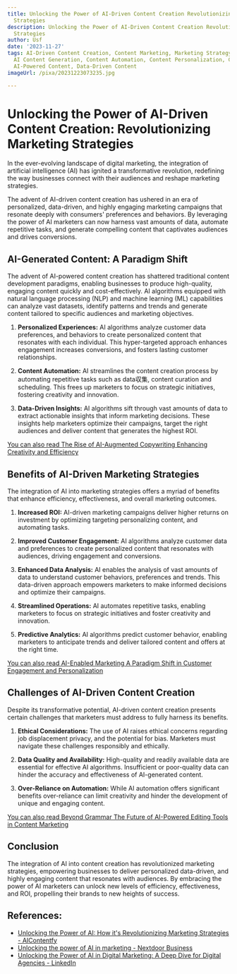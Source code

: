 ```yaml
---
title: Unlocking the Power of AI-Driven Content Creation Revolutionizing Marketing
  Strategies
description: Unlocking the Power of AI-Driven Content Creation Revolutionizing Marketing
  Strategies
author: Usf
date: '2023-11-27'
tags: AI-Driven Content Creation, Content Marketing, Marketing Strategy, Digital Marketing,
  AI Content Generation, Content Automation, Content Personalization, Content Analytics,
  AI-Powered Content, Data-Driven Content
imageUrl: /pixa/20231223073235.jpg

---
```

# Unlocking the  Power of AI-Driven Content Creation: Revolutionizing Marketing Strategies

In the ever-evolving landscape of digital marketing, the integration  of  artificial intelligence (AI) has ignited a transformative revolution, redefining the way businesses connect with their  audiences and reshape marketing strategies.

The advent of AI-driven content creation  has ushered in an era of personalized,  data-driven, and highly engaging  marketing campaigns that resonate  deeply  with consumers' preferences and behaviors. By  leveraging the power of  AI marketers can now harness  vast amounts of data, automate repetitive tasks, and generate compelling content that captivates audiences and drives conversions.

##  AI-Generated Content: A Paradigm Shift

The advent of AI-powered content creation  has shattered traditional content development paradigms, enabling businesses  to produce high-quality, engaging content  quickly and cost-effectively. AI  algorithms equipped with natural language processing (NLP) and  machine learning (ML) capabilities can analyze vast datasets, identify patterns and  trends and generate content tailored to specific audiences and marketing  objectives.

1.  **Personalized Experiences:** AI algorithms analyze customer data preferences, and behaviors to create personalized content that resonates with each individual. This  hyper-targeted approach enhances engagement increases conversions, and fosters lasting customer relationships.

2. **Content Automation:** AI streamlines the content creation process by automating repetitive tasks such as data収集, content curation and scheduling. This frees up marketers to focus  on strategic  initiatives, fostering creativity and innovation.

3. **Data-Driven Insights:** AI algorithms sift through vast amounts of data to extract  actionable insights that inform marketing decisions. These  insights help marketers optimize their campaigns, target the right audiences and deliver  content that generates the highest ROI.

[You can also read The Rise of AI-Augmented Copywriting Enhancing Creativity and Efficiency](The%20Rise%20of%20AI-Augmented%20Copywriting%20Enhancing%20Creativity%20and%20Efficiency)


## Benefits of AI-Driven Marketing Strategies

The integration of  AI into marketing strategies offers a myriad of benefits that enhance efficiency, effectiveness, and overall marketing outcomes.

1. **Increased  ROI:** AI-driven marketing campaigns deliver higher  returns on investment by optimizing targeting  personalizing content, and  automating tasks.

2. **Improved Customer Engagement:** AI algorithms analyze customer data and preferences to  create personalized content that resonates with audiences, driving engagement and conversions.

3. **Enhanced Data  Analysis:** AI enables the  analysis of vast amounts of data to understand customer behaviors, preferences and trends. This  data-driven  approach empowers marketers to make informed decisions and optimize their  campaigns.

4. **Streamlined Operations:** AI  automates repetitive tasks, enabling marketers to focus on strategic initiatives and foster creativity and innovation.

5. **Predictive Analytics:** AI algorithms  predict customer behavior, enabling marketers to anticipate  trends and deliver tailored content and offers at the right time.

[You can also read AI-Enabled Marketing A Paradigm Shift  in Customer Engagement and Personalization](AI-Enabled%20Marketing%20A%20Paradigm%20Shift%20in%20Customer%20Engagement%20and%20Personalization)


## Challenges  of AI-Driven Content Creation

Despite its transformative potential, AI-driven content creation presents certain challenges that marketers must address to fully harness  its benefits.

1. **Ethical Considerations:** The use  of AI  raises ethical concerns regarding job  displacement privacy, and the potential for bias. Marketers must navigate these challenges responsibly and ethically.

2. **Data Quality and Availability:** High-quality and readily available data are essential for effective AI algorithms. Insufficient or  poor-quality data can hinder the accuracy and effectiveness of AI-generated content.

3. **Over-Reliance on Automation:** While AI automation offers significant benefits over-reliance can  limit creativity and hinder the development of unique and engaging content.

[You  can also read Beyond Grammar The Future of  AI-Powered Editing Tools in Content Marketing](Beyond%20Grammar%20The%20Future%20of%20AI-Powered%20Editing%20Tools%20in%20Content%20Marketing)


## Conclusion

The integration of  AI into content creation has revolutionized marketing strategies, empowering businesses  to deliver personalized data-driven, and  highly engaging content that resonates with audiences. By embracing the power of AI marketers can unlock  new levels of efficiency, effectiveness, and  ROI, propelling their brands  to new heights of success.

## References:
- [Unlocking the Power of AI: How it's Revolutionizing Marketing Strategies - AIContentfy](https://aicontentfy.com/en/blog/unlocking-power-of-ai-how-its-revolutionizing-marketing-strategies)
- [Unlocking the power of AI in marketing - Nextdoor Business](https://business.nextdoor.com/en-us/small-business/resources/blog/ai-in-marketing)
- [Unlocking the Power of AI in Digital Marketing: A Deep Dive for Digital Agencies - LinkedIn](https://www.linkedin.com/pulse/unlocking-power-ai-digital-marketing-deep-dive-agencies-raju--zdypc?trk=article-ssr-frontend-pulse_more-articles_related-content-card)

